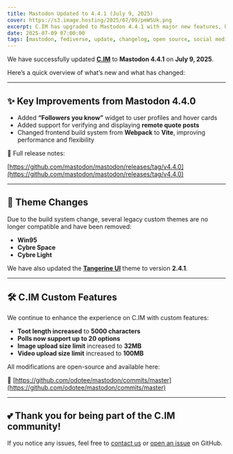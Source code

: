 ```yaml
---
title: Mastodon Updated to 4.4.1 (July 9, 2025)
cover: https://s3.image.hosting/2025/07/09/pmWSUk.png
excerpt: C.IM has upgraded to Mastodon 4.4.1 with major new features, UI improvements, and updated custom functionality. Learn what’s new and what changed in this release.
date: 2025-07-09 07:00:00
tags: [mastodon, fediverse, update, changelog, open source, social media, c.im]
---
```


We have successfully updated [**C.IM**](https://c.im/) to **Mastodon 4.4.1** on **July 9, 2025**.  

Here’s a quick overview of what’s new and what has changed:

---

## ✨ Key Improvements from Mastodon 4.4.0

- Added **“Followers you know”** widget to user profiles and hover cards  
- Added support for verifying and displaying **remote quote posts**  
- Changed frontend build system from **Webpack** to **Vite**, improving performance and flexibility

🔗 Full release notes:  

[https://github.com/mastodon/mastodon/releases/tag/v4.4.0](https://github.com/mastodon/mastodon/releases/tag/v4.4.0)

---

## 🎨 Theme Changes

Due to the build system change, several legacy custom themes are no longer compatible and have been removed:

- **Win95**
- **Cybre Space**
- **Cybre Light**

We have also updated the [**Tangerine UI**](https://github.com/nileane/TangerineUI-for-Mastodon) theme to version **2.4.1**.

---

## 🛠️ C.IM Custom Features

We continue to enhance the experience on C.IM with custom features:

- **Toot length increased** to **5000 characters**
- **Polls now support up to 20 options**
- **Image upload size limit** increased to **32MB**
- **Video upload size limit** increased to **100MB**

All modifications are open-source and available here:  

🔧 [https://github.com/odotee/mastodon/commits/master](https://github.com/odotee/mastodon/commits/master)

---

## 💕 Thank you for being part of the C.IM community!  

If you notice any issues, feel free to [contact us](/contact/) or [open an issue](https://github.com/odotee/mastodon/issues) on GitHub.